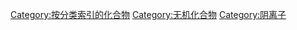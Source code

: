[[Category:按分类索引的化合物|Category:按分类索引的化合物]]
[[Category:无机化合物|Category:无机化合物]]
[[Category:阴离子|Category:阴离子]]
